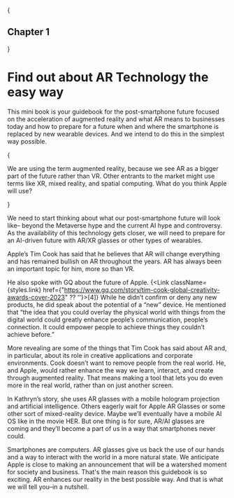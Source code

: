 
{<h2 className={styles.centerText}>Chapter 1</h2>}

# Find out about AR Technology the easy way
 
This mini book is your guidebook for the post-smartphone future focused on the acceleration of  augmented reality and what AR means to businesses today and how to prepare for a future when and where the smartphone is replaced by new wearable devices. And we intend to do this in the simplest way possible.

{<p className={styles.inBox}>We are using the term augmented reality, because we see AR as a bigger part of the future rather than VR. Other entrants to the market might use terms like XR, mixed reality, and spatial computing. What do you think Apple will use?</p>}

We need to start thinking about what our post-smartphone future will look like– beyond the Metaverse hype and the current AI hype and controversy. As the availability of this technology gets closer, we will need to prepare for an AI-driven future with AR/XR glasses or other types of wearables. 

Apple’s Tim Cook has said that he believes that AR will change everything and has remained bullish on AR throughout the years. AR has always been an important topic for him, more so than VR. 

He also spoke with GQ about the future of Apple. {<Link className={styles.link} href={"https://www.gq.com/story/tim-cook-global-creativity-awards-cover-2023" ?? ''}>[4]</Link>} While he didn’t confirm or deny any new products, he did speak about the potential of a “new” device. He mentioned that “the idea that you could overlay the physical world with things from the digital world could greatly enhance people’s communication, people’s connection. It could empower people to achieve things they couldn’t achieve before.”

More revealing are some of the things that Tim Cook has said about AR and, in particular, about its role in creative applications and corporate environments. Cook doesn’t want to remove people from the real world. He, and Apple, would rather enhance the way we learn, interact, and create through augmented reality. That means making a tool that lets you do even more in the real world, rather than on just another screen.

In Kathryn’s story, she uses AR glasses with a mobile hologram projection and artificial intelligence. Others eagerly wait for Apple AR Glasses or some other sort of mixed-reality device. Maybe we’ll eventually have a mobile AI OS like in the movie HER. But one thing is for sure, AR/AI glasses are coming and they’ll become a part of us in a way that smartphones never could. 

Smartphones are computers. AR glasses give us back the use of our hands and a way to interact with the world in a more natural state. We anticipate Apple is close to making an announcement that will be a watershed moment for society and business. That's the main reason this guidebook is so exciting. AR enhances our reality in the best possible way. And that is what we will tell you–in a nutshell.
